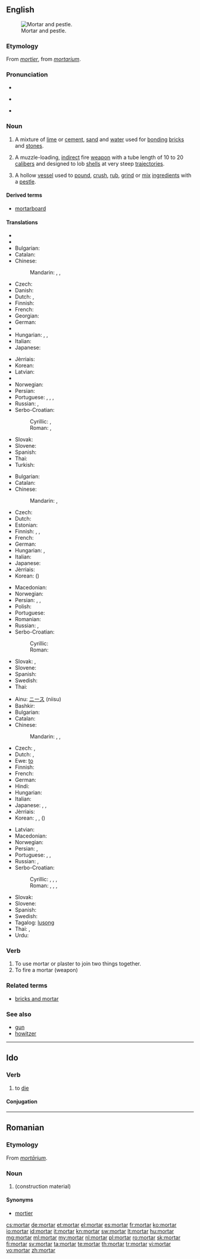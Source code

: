 ==English==
{{slim-wikipedia|dab=mortar}}
[[Image:Mozdzierz kuchenny.jpg|thumb|right|Mortar and pestle.]]

===Etymology===
From {{etyl|fro}} ''[[mortier]]'', from {{etyl|la}} ''[[mortarium]]''.

===Pronunciation===
* {{rhymes|ɔː(r)tə(r)}}
* {{a|UK}} {{IPA|/ˈmɔːtɘ(ɹ)/}} {{X-SAMPA|/"mO:t@(r)/}}
* {{audio|En-us-mortar.ogg|Audio (US)}}

===Noun===
{{en-noun|s|-}}

# {{uncountable}} A mixture of [[lime]] or [[cement]], [[sand]] and [[water]] used for [[bonding]] [[brick]]s and [[stone]]s.
# {{countable|military}} A muzzle-loading, [[indirect]] fire [[weapon]] with a tube length of 10 to 20 [[caliber]]s and designed to lob [[shell]]s at very steep [[trajectories]].
# {{countable}} A hollow [[vessel]] used to [[pound]], [[crush]], [[rub]], [[grind]] or [[mix]] [[ingredient]]s with a [[pestle]].

====Derived terms====
* [[mortarboard]]

====Translations====
{{trans-top|mixture of lime or cement, sand and water}}
* {{trreq|Arabic}}
* {{trreq|Armenian}}
* Bulgarian: {{t-|bg|хоросан|m|tr=horosán|sc=Cyrl}}
* Catalan: {{t+|ca|morter|m}}
* Chinese:
*: Mandarin: {{t|cmn|灰泥|tr=huīní|sc=Hani}}, {{t|cmn|砂漿|sc=Hani}}, {{t|cmn|砂浆|tr=shājiāng|sc=Hani}}
* Czech: {{t-|cs|malta|f}}
* Danish: {{t-|da|mørtel}}
* Dutch: {{t-|nl|specie|f}}, {{t-|nl|mortel|m}}
* Finnish: {{t+|fi|laasti}}
* French: {{t+|fr|mortier|m}}
* Georgian: {{t-|ka|კირდუღაბი|tr=kirduḡabi|sc=Geor}}
* German: {{t+|de|Mörtel|m}}
* {{trreq|Hebrew}}
* Hungarian: {{t+|hu|habarcs}}, {{t+|hu|malter}}, {{t+|hu|vakolat}}
* Italian: {{t+|it|malta|f}}
* Japanese: {{t+|ja|モルタル|tr=morutaru|sc=Jpan}}
{{trans-mid}}
* Jèrriais: {{tø|roa-jer|mortchi|m}}
* Korean: {{t-|ko|모르타르|tr=moreutareu|sc=Kore}}
* Latvian: {{t-|lv|java|f}}
* {{trreq|Lithuanian}}
* Norwegian: {{t-|no|mørtel|m}}
* Persian: {{t+|fa|ساروج|tr=sârûj|sc=fa-Arab}}
* Portuguese: {{t-|pt|argamassa|f}}, {{t+|pt|massa|f}}, {{t-|pt|rebouco|m}}, {{t-|pt|cafelo|m}}
* Russian: {{qualifier|строительный}}, {{qualifier|цементный}} {{t+|ru|раствор|m|tr=rastvór|sc=Cyrl}}
* Serbo-Croatian:
*: Cyrillic: {{t-|sh|малтер|f|sc=Cyrl}}, {{t-|sh|морт|m|sc=Cyrl}}
*: Roman: {{t-|sh|malter|m}}, {{t-|sh|mort|m}}
* Slovak: {{t-|sk|malta|f}}
* Slovene: {{t+|sl|malta|f}}
* Spanish: {{t+|es|mortero|m}}
* Thai: {{t+|th|ปูน|tr=bpoon|sc=Thai}}
* Turkish: {{t+|tr|harç}}
{{trans-bottom}}

{{trans-top|short large-bore cannon}}
* Bulgarian: {{t-|bg|минохвъргачка|f|tr=minohvǎrgáčka|sc=Cyrl}}
* Catalan: {{t+|ca|morter|m}}
* Chinese:
*: Mandarin: {{t|cmn|迫擊砲|sc=Hani}}, {{t|cmn|迫击炮|tr=pǎijīpào|sc=Hani}}
* Czech: {{t-|cs|minomet|m}}
* Dutch: {{t+|nl|mortier|m|n}}
* Estonian: {{t-|et|miinipilduja}}
* Finnish: {{t+|fi|kranaatinheitin}}, {{t-|fi|heitin}}, {{t+|fi|mörssäri}}
* French: {{t+|fr|mortier|m}}
* German: {{t+|de|Mörser|m}}
* Hungarian: {{t-|hu|mozsárágyú}}, {{t+|hu|mozsár}}
* Italian: {{t+|it|mortaio|m}}
* Japanese: {{t-|ja|迫撃砲|tr=はくげきほう, hakugekihō|sc=Jpan}}
* Jèrriais: {{tø|roa-jer|mortchi|m}}
* Korean: {{t+|ko|박격포|tr=bakgyeokpo|sc=Kore}} ({{t-|ko|迫撃砲|sc=Kore}})
{{trans-mid}}
* Macedonian: {{t-|mk|минофрлач|m|tr=minof'rlač}}
* Norwegian: {{t-|no|bombekaster|m}}
* Persian: {{t+|fa|دیگ|tr=dîg|sc=fa-Arab}}, {{t-|fa|کماره|tr=kamâre|sc=fa-Arab}}, {{t-|fa|منداغان|tr=mandâghân|sc=fa-Arab}}
* Polish: {{t+|pl|moździerz|m}}
* Portuguese: {{t+|pt|morteiro}}
* Romanian: {{t+|ro|mortier|n}}
* Russian: {{t+|ru|мортира|f|tr=mortíra}}, {{t+|ru|миномёт|m|tr=minomjót}}
* Serbo-Croatian:
*: Cyrillic: {{t-|sh|мужар|m|sc=Cyrl}}
*: Roman: {{t-|sh|mužar|m}}
* Slovak: {{t-|sk|mažiar|m}}, {{t-|sk|mínomet|m}}
* Slovene: {{t+|sl|možnar|m}}
* Spanish: {{t+|es|mortero|m}}
* Swedish: {{t-|sv|granatkastare|c}}
* Thai: {{t-|th|ปืนครก|tr=bpeun krók|sc=Thai}}
{{trans-bottom}}

{{trans-top|vessel used to grind ingredients}}
* Ainu: [[ニース]] (niisu)
* Bashkir: {{tø|ba|киле|tr=kile|sc=Cyrl}}
* Bulgarian: {{t-|bg|хаван|m|tr=haván|sc=Cyrl}}
* Catalan: {{t+|ca|morter|m}}
* Chinese:
*: Mandarin: {{t|cmn|研缽|sc=Hani}}, {{t|cmn|研钵|tr=yánbō|sc=Hani}}, {{t|cmn|臼|tr=jiù|sc=Hani}}
* Czech: {{t-|cs|hmoždíř|m}},  {{t-|cs|moždíř|m}}
* Dutch: {{t+|nl|vijzel|m}}, {{t+|nl|mortier|m|n}}
* Ewe: [[to#Ewe|to]]
* Finnish: {{t+|fi|huhmar}}
* French: {{t+|fr|mortier|m}}
* German: {{t+|de|Mörser|m}}
* Hindi: {{t-|hi|ओखली|f|tr=okhlī}}
* Hungarian: {{t+|hu|mozsár}}
* Italian: {{t+|it|mortaio|m}}
* Japanese: {{t-|ja|すり鉢|tr=すりばち, suribachi|sc=Jpan}}, {{t-|ja|擂り鉢|tr=すりばち, suribachi|sc=Jpan}}, {{t+|ja|臼|tr=うす, usu|sc=Jpan}}
* Jèrriais: {{tø|roa-jer|mortchi|m}}
* Korean: {{t-|ko|방아확|tr=bang-ahwak|sc=Kore}}, {{t-|ko|절구|tr=jeolgu|sc=Kore}}, {{qualifier|small-sized}} {{t+|ko|유발|tr=yubal|sc=Kore}} ({{t-|ko|乳鉢|sc=Kore}})
{{trans-mid}}
* Latvian: {{t-|lv|piesta|f}}
* Macedonian: {{t-|mk|аван|m|tr=ávan}}
* Norwegian: {{t-|no|morter|m}}
* Persian: {{t-|fa|دارو کوب|tr=dârû-kob|sc=fa-Arab}}, {{t-|fa|سیر کوب|tr=sîr-kob|sc=fa-Arab}}
* Portuguese: {{t+|pt|almofariz|m}}, {{t+|pt|morteiro|m}}, {{t-|pt|gral|m}}
* Russian: {{t+|ru|ступа|f|tr=stúpa}}, {{t+|ru|ступка|f|tr=stúpka}}
* Serbo-Croatian:
*: Cyrillic: {{t-|sh|ступа|m|sc=Cyrl}}, {{t-|sh|аван|m|sc=Cyrl}}, {{t-|sh|мужар|m|sc=Cyrl}}, {{t-|sh|тарионик|m|sc=Cyrl}}
*: Roman: {{t-|sh|stupa|f}}, {{t-|sh|avan|m}}, {{t-|sh|mužar|m}}, {{t-|sh|tarionik|m}}
* Slovak: {{t-|sk|mažiar|m}}
* Slovene: {{t+|sl|možnar|m}}
* Spanish: {{t+|es|mortero|m}}
* Swedish: {{t-|sv|mortel|c}}
* Tagalog: [[lusong]]
* Thai: {{t-|th|ครกบดยา|tr=krók bòt yaa|sc=Thai}}, {{t+|th|โกร่ง|tr=gròhng|sc=Thai}}
* Urdu: {{t-|ur|اوکھلی|f|tr=okhlī|sc=ur-Arab}}
{{trans-bottom}}

===Verb===
{{en-verb}}

# To use mortar or plaster to join two things together.
# To fire a mortar (weapon)

===Related terms===
* [[bricks and mortar]]

===See also===
* [[gun]]
* [[howitzer]]

----

==Ido==

===Verb===
{{io-verb|mort}}

# to [[die]]

====Conjugation====
{{io-conj|intr=yes|mort}}

----

==Romanian==

===Etymology===
From {{etyl|la|ro}} ''[[mortarium|mortārium]]''.

===Noun===
{{ro-noun|n}}

# {{l|en|mortar}} (construction material)

====Synonyms====
* [[mortier]]

[[cs:mortar]]
[[de:mortar]]
[[et:mortar]]
[[el:mortar]]
[[es:mortar]]
[[fr:mortar]]
[[ko:mortar]]
[[io:mortar]]
[[id:mortar]]
[[it:mortar]]
[[kn:mortar]]
[[sw:mortar]]
[[lt:mortar]]
[[hu:mortar]]
[[mg:mortar]]
[[ml:mortar]]
[[my:mortar]]
[[nl:mortar]]
[[pl:mortar]]
[[ro:mortar]]
[[sk:mortar]]
[[fi:mortar]]
[[sv:mortar]]
[[ta:mortar]]
[[te:mortar]]
[[th:mortar]]
[[tr:mortar]]
[[vi:mortar]]
[[vo:mortar]]
[[zh:mortar]]
